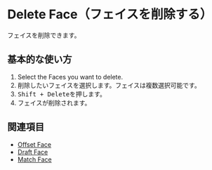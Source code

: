 
# Delete Face（フェイスを削除する）

<Reference shortcut="Shift + Delete, Shift + X" command="Delete Face" button="" />

フェイスを削除できます。

## 基本的な使い方

1. Select the Faces you want to delete.
1. 削除したいフェイスを選択します。フェイスは複数選択可能です。
2. <kbd>Shift + Delete</kbd>を押します。
3. フェイスが削除されます。

## 関連項目
- [Offset Face](offset-face)
- [Draft Face](draft-face)
- [Match Face](match-face)